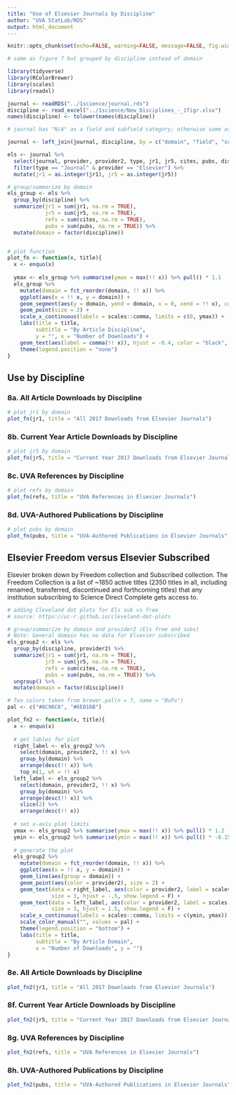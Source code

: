 ```yaml
---
title: "Use of Elsevier Journals by Discipline"
author: "UVA StatLab/RDS"
output: html_document
---
```


```r
knitr::opts_chunk$set(echo=FALSE, warning=FALSE, message=FALSE, fig.width = 8)
```

```r
# same as figure 7 but grouped by discipline instead of domain

library(tidyverse)
library(RColorBrewer)
library(scales)
library(readxl)

journal <- readRDS("../1science/journal.rds")
discipline <- read_excel("../1science/New_Disciplines_-_1figr.xlsx")
names(discipline) <- tolower(names(discipline))

# journal has "N/A" as a field and subfield category; otherwise same as discipline

journal <- left_join(journal, discipline, by = c("domain", "field", "subfield")) 

els <- journal %>% 
  select(journal, provider, provider2, type, jr1, jr5, cites, pubs, discipline) %>% 
  filter(type == "Journal" & provider == "Elsevier") %>% 
  mutate(jr1 = as.integer(jr1), jr5 = as.integer(jr5))

# group/summarize by domain
els_group <- els %>% 
  group_by(discipline) %>% 
  summarize(jr1 = sum(jr1, na.rm = TRUE),
            jr5 = sum(jr5, na.rm = TRUE),
            refs = sum(cites, na.rm = TRUE),
            pubs = sum(pubs, na.rm = TRUE)) %>% 
  mutate(domain = factor(discipline))


# plot function
plot_fn <- function(x, title){
  x <- enquo(x)
  
  ymax <- els_group %>% summarise(ymax = max(!! x)) %>% pull() * 1.1
  els_group %>% 
    mutate(domain = fct_reorder(domain, !! x)) %>% 
    ggplot(aes(x = !! x, y = domain)) + 
    geom_segment(aes(y = domain, yend = domain, x = 0, xend = !! x), color = "grey", size = 1) +
    geom_point(size = 2) +
    scale_x_continuous(labels = scales::comma, limits = c(0, ymax)) +
    labs(title = title,
         subtitle = "By Article Discipline",
         y = "", x = "Number of Downloads") +
    geom_text(aes(label = comma(!! x)), hjust = -0.4, color = "black", size = 3) +
    theme(legend.position = "none") 
}


```


## Use by Discipline


### 8a. All Article Downloads by Discipline

```r
# plot jr1 by domain
plot_fn(jr1, title = "All 2017 Downloads from Elsevier Journals")
```

### 8b. Current Year Article Downloads by Discipline

```r
# plot jr5 by domain
plot_fn(jr5, title = "Current Year 2017 Downloads from Elsevier Journals")

```

### 8c. UVA References by Discipline

```r
# plot refs by domain
plot_fn(refs, title = "UVA References in Elsevier Journals")

```


### 8d. UVA-Authored Publications by Discipline


```r
# plot pubs by domain
plot_fn(pubs, title = "UVA-Authored Publications in Elsevier Journals")

```

## Elsevier Freedom versus Elsevier Subscribed

Elsevier broken down by Freedom collection and Subscribed collection. The Freedom Collection is a list of ~1850 active titles (2350 titles in all, including renamed, transferred, discontinued and forthcoming titles) that any institution subscribing to Science Direct Complete gets access to.


```r
# adding Cleveland dot plots for Els sub vs free
# source: https://uc-r.github.io/cleveland-dot-plots

# group/summarize by domain and provider2 (Els free and subs)
# Note: General domain has no data for Elsevier subscribed
els_group2 <- els %>% 
  group_by(discipline, provider2) %>% 
  summarize(jr1 = sum(jr1, na.rm = TRUE),
            jr5 = sum(jr5, na.rm = TRUE),
            refs = sum(cites, na.rm = TRUE),
            pubs = sum(pubs, na.rm = TRUE)) %>% 
  ungroup() %>% 
  mutate(domain = factor(discipline))

# Two colors taken from brewer.pal(n = 7, name = "BuPu")
pal <- c("#8C96C6", "#6E016B")

plot_fn2 <- function(x, title){
  x <- enquo(x)
  
  # get lables for plot
  right_label <- els_group2 %>%
    select(domain, provider2, !! x) %>% 
    group_by(domain) %>%
    arrange(desc(!! x)) %>%
    top_n(1, wt = !! x)
  left_label <- els_group2 %>%
    select(domain, provider2, !! x) %>% 
    group_by(domain) %>%
    arrange(desc(!! x)) %>%
    slice(2) %>% 
    arrange(desc(!! x))
  
  # set x-axis plot limits  
  ymax <- els_group2 %>% summarise(ymax = max(!! x)) %>% pull() * 1.2
  ymin <- els_group2 %>% summarise(ymin = max(!! x)) %>% pull() * -0.15
  
  # generate the plot
  els_group2 %>% 
    mutate(domain = fct_reorder(domain, !! x)) %>% 
    ggplot(aes(x = !! x, y = domain)) +
    geom_line(aes(group = domain)) +
    geom_point(aes(color = provider2), size = 2) +
    geom_text(data = right_label, aes(color = provider2, label = scales::comma(!! x)),
              size = 3, hjust = -.5, show.legend = F) +
    geom_text(data = left_label, aes(color = provider2, label = scales::comma(!! x)),
              size = 3, hjust = 1.5, show.legend = F) +
    scale_x_continuous(labels = scales::comma, limits = c(ymin, ymax)) +
    scale_color_manual("", values = pal) +
    theme(legend.position = "bottom") +
    labs(title = title,
         subtitle = "By Article Domain",
         x = "Number of Downloads", y = "") 
}

```


### 8e. All Article Downloads by Discipline

```r
plot_fn2(jr1, title = "All 2017 Downloads from Elsevier Journals")

```


### 8f. Current Year Article Downloads by Discipline

```r
plot_fn2(jr5, title = "Current Year 2017 Downloads from Elsevier Journals")

```

### 8g. UVA References by Discipline
```r
plot_fn2(refs, title = "UVA References in Elsevier Journals")

```


### 8h. UVA-Authored Publications by Discipline
```r
plot_fn2(pubs, title = "UVA-Authored Publications in Elsevier Journals")
```

